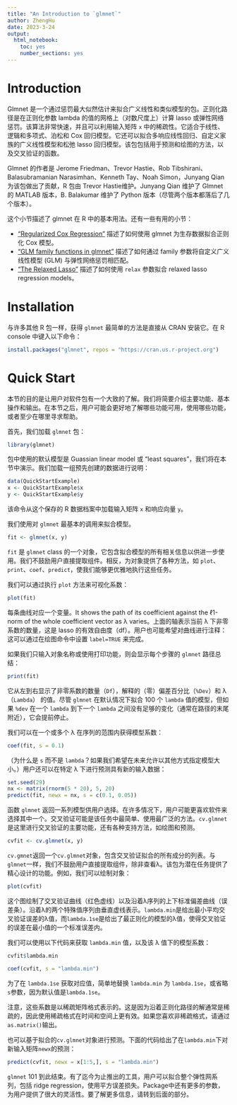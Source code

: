 ```yaml
---
title: "An Introduction to `glmnet`"
author: ZhengHu
date: 2023-3-24
output: 
  html_notebook: 
    toc: yes
    number_sections: yes
---
```



# Introduction

Glmnet 是一个通过惩罚最大似然估计来拟合广义线性和类似模型的包。正则化路径是在正则化参数 lambda 的值的网格上（对数尺度上）计算 lasso 或弹性网络惩罚。该算法非常快速，并且可以利用输入矩阵 `x` 中的稀疏性。它适合于线性、逻辑和多项式、泊松和 Cox 回归模型。它还可以拟合多响应线性回归、自定义家族的广义线性模型和松弛 lasso 回归模型。该包包括用于预测和绘图的方法，以及交叉验证的函数。

Glmnet 的作者是 Jerome Friedman、Trevor Hastie、Rob Tibshirani、Balasubramanian Narasimhan、Kenneth Tay、Noah Simon，Junyang Qian 为该包做出了贡献，R 包由 Trevor Hastie维护。Junyang Qian 维护了 Glmnet 的 MATLAB 版本，B. Balakumar 维护了 Python 版本（尽管两个版本都落后了几个版本）。

这个小节描述了 glmnet 在 R 中的基本用法。还有一些有用的小节：

* [“Regularized Cox Regression”](https://glmnet.stanford.edu/articles/Coxnet.html) 描述了如何使用 glmnet 为生存数据拟合正则化 Cox 模型。
* [“GLM family functions in glmnet”](https://glmnet.stanford.edu/articles/glmnetFamily.html) 描述了如何通过 family 参数将自定义广义线性模型 (GLM) 与弹性网络惩罚相匹配。
* [“The Relaxed Lasso”](https://glmnet.stanford.edu/articles/relax.html) 描述了如何使用 `relax` 参数拟合 relaxed lasso regression models。





# Installation

与许多其他 R 包一样，获得 `glmnet` 最简单的方法是直接从 CRAN 安装它。在 R console 中键入以下命令：

```r
install.packages("glmnet", repos = "https://cran.us.r-project.org")
```






# Quick Start

本节的目的是让用户对软件包有一个大致的了解。我们将简要介绍主要功能、基本操作和输出。在本节之后，用户可能会更好地了解哪些功能可用，使用哪些功能，或者至少在哪里寻求帮助。

首先，我们加载 `glmnet` 包：

```r
library(glmnet)
```

包中使用的默认模型是 Guassian linear model 或 “least squares”，我们将在本节中演示。我们加载一组预先创建的数据进行说明：

```r
data(QuickStartExample)
x <- QuickStartExample$x
y <- QuickStartExample$y
```

该命令从这个保存的 R 数据档案中加载输入矩阵 `x` 和响应向量 `y`。

我们使用对 `glmnet` 最基本的调用来拟合模型。

```r
fit <- glmnet(x, y)
```

`fit` 是 `glmnet` class 的一个对象，它包含拟合模型的所有相关信息以供进一步使用。我们不鼓励用户直接提取组件。相反，为对象提供了各种方法，如 `plot`、`print`、`coef`、`predict`，使我们能够更优雅地执行这些任务。

我们可以通过执行 `plot` 方法来可视化系数：

```r
plot(fit)
```

每条曲线对应一个变量。It shows the path of its coefficient against the ℓ1-norm of the whole coefficient vector as λ varies。上面的轴表示当前 λ 下非零系数的数量，这是 lasso 的有效自由度（df）。用户也可能希望对曲线进行注释：这可以通过在绘图命令中设置 `label=TRUE` 来完成。

如果我们只输入对象名称或使用打印功能，则会显示每个步骤的 `glmnet` 路径总结：

```r
print(fit)
```

它从左到右显示了非零系数的数量（`Df`），解释的（零）偏差百分比（`%Dev`）和 λ（`Lambda`） 的值。尽管 `glmnet` 在默认情况下拟合 100 个 `lambda` 值的模型，但如果 `%dev` 在一个 `lambda` 到下一个 `lambda` 之间没有足够的变化（通常在路径的末尾附近），它会提前停止。

我们可以在一个或多个 λ 在序列的范围内获得模型系数：

```r
coef(fit, s = 0.1)
```

（为什么是 `s` 而不是 `lambda`？如果我们希望在未来允许以其他方式指定模型大小。）用户还可以在特定 λ 下进行预测具有新的输入数据：

```r
set.seed(29)
nx <- matrix(rnorm(5 * 20), 5, 20)
predict(fit, newx = nx, s = c(0.1, 0.05))
```

函数 `glmnet` 返回一系列模型供用户选择。在许多情况下，用户可能更喜欢软件来选择其中一个。交叉验证可能是该任务中最简单、使用最广泛的方法。`cv.glmnet` 是这里进行交叉验证的主要功能，还有各种支持方法，如绘图和预测。

```r
cvfit <- cv.glmnet(x, y)
```

`cv.gmnet`返回一个`cv.glmnet`对象，包含交叉验证拟合的所有成分的列表。与`glmnet`一样，我们不鼓励用户直接提取组件，除非查看λ。该包为潜在任务提供了精心设计的功能。例如，我们可以绘制对象：

```r
plot(cvfit)
```

这个图绘制了交叉验证曲线（红色虚线）以及沿着λ序列的上下标准偏差曲线（误差条）。沿着λ的两个特殊值序列由垂直虚线表示。`lambda.min`是给出最小平均交叉验证误差的λ值，而`lambda.1se`是给出了最正则化的模型的λ值，使得交叉验证的误差在最小值的一个标准误差内。

我们可以使用以下代码来获取 `lambda.min` 值，以及该 λ 值下的模型系数：

```r
cvfit$lambda.min
```

```r
coef(cvfit, s = "lambda.min")
```

为了在 `lambda.1se` 获取对应值，简单地替换 `lambda.min` 为 `lambda.1se`，或省略`s`参数，因为默认值是`lambda.1se`。

注意，这些系数是以稀疏矩阵格式表示的。这是因为沿着正则化路径的解通常是稀疏的，因此使用稀疏格式在时间和空间上更有效。如果您喜欢非稀疏格式，请通过`as.matrix()`输出。

也可以基于拟合的`cv.glmnet`对象进行预测。下面的代码给出了在`lambda.min`下对新输入矩阵`newx`的预测：

```r
predict(cvfit, newx = x[1:5,], s = "lambda.min")
```

`glmnet` 101 到此结束。有了迄今为止推出的工具，用户可以拟合整个弹性网系列，包括 ridge regression，使用平方误差损失。Package中还有更多的参数，为用户提供了很大的灵活性。要了解更多信息，请转到后面的部分。










